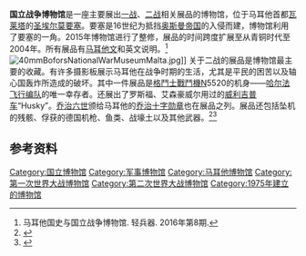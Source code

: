'''国立战争博物馆'''是一座主要展出[[一战|一战]]、[[二战|二战]]相关展品的博物馆，位于马耳他首都[[瓦莱塔|瓦莱塔]]的[[圣埃尔莫要塞|圣埃尔莫要塞]]。要塞是16世纪为抵挡[[奥斯曼帝国|奥斯曼帝国]]的入侵而建，博物馆利用了要塞的一角。2015年博物馆进行了整修，展品的时间跨度扩展至从青铜时代至2004年。所有展品有[[马耳他文|马耳他文]]和英文说明。<ref>马耳他国史与国立战争博物馆. 轻兵器. 2016年第8期.</ref>
[[File:40mmBoforsNationalWarMuseumMalta.jpg|thumb]]]]
关于二战的展品是博物馆最主要的收藏。有许多摄影板展示马耳他在战争时期的生活，尤其是平民的困苦以及轴心国轰炸所造成的破坏。其中一件展品是[[格鬥士戰鬥機|格鬥士戰鬥機]]N5520的机身——[[哈尔法飞行编队|哈尔法飞行编队]]的唯一幸存者。还展出了罗斯福、艾森豪威尔用过的[[威利吉普车|威利吉普车]]“Husky”。[[乔治六世|乔治六世]]颁给马耳他的[[乔治十字勋章|乔治十字勋章]]也在展品之列。展品还包括坠机的残骸、俘获的德国机枪、鱼类、战壕土以及其他武器。<ref>{{cite web|title=The National War Museum (in Valletta)|url=http://www.topsightseeing.com/malta/malta/museums/nationalwarmuseum.htm|website=topsightseeing.com|accessdate=5 November 2014|deadurl=yes|archiveurl=https://web.archive.org/web/20150623063410/http://www.topsightseeing.com/malta/malta/museums/nationalwarmuseum.htm|archivedate=2015年6月23日}}</ref><ref>{{cite web|title=Malta National War Museum|url=http://www.malta.com/en/attraction/culture/museum/malta-national-war-museum|website=malta.com|accessdate=5 November 2014|archive-date=2016-07-19|archive-url=https://web.archive.org/web/20160719073611/http://www.malta.com/en/attraction/culture/museum/malta-national-war-museum|dead-url=yes}}</ref>

==参考资料==
{{reflist}}

[[Category:国立博物馆|Category:国立博物馆]]
[[Category:军事博物馆|Category:军事博物馆]]
[[Category:马耳他博物馆|Category:马耳他博物馆]]
[[Category:第一次世界大战博物馆|Category:第一次世界大战博物馆]]
[[Category:第二次世界大战博物馆|Category:第二次世界大战博物馆]]
[[Category:1975年建立的博物馆|Category:1975年建立的博物馆]]
